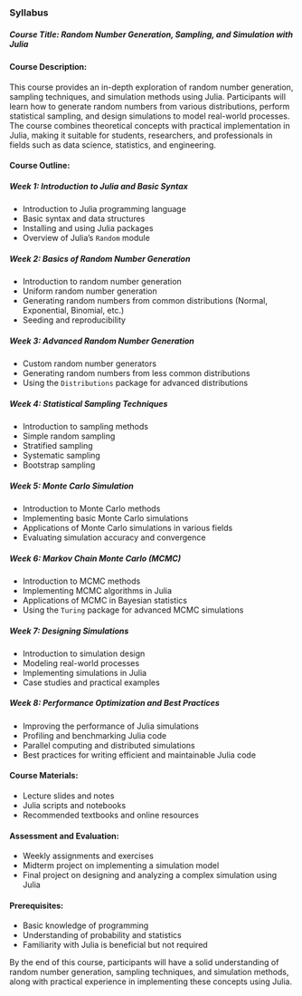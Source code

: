 

### Syllabus

##### **Course Title:** Random Number Generation, Sampling, and Simulation with Julia

#### **Course Description:**
This course provides an in-depth exploration of random number generation, sampling techniques, and simulation methods using Julia. Participants will learn how to generate random numbers from various distributions, perform statistical sampling, and design simulations to model real-world processes. The course combines theoretical concepts with practical implementation in Julia, making it suitable for students, researchers, and professionals in fields such as data science, statistics, and engineering.

#### **Course Outline:**

##### **Week 1: Introduction to Julia and Basic Syntax**
- Introduction to Julia programming language
- Basic syntax and data structures
- Installing and using Julia packages
- Overview of Julia's `Random` module

##### **Week 2: Basics of Random Number Generation**
- Introduction to random number generation
- Uniform random number generation
- Generating random numbers from common distributions (Normal, Exponential, Binomial, etc.)
- Seeding and reproducibility

##### **Week 3: Advanced Random Number Generation**
- Custom random number generators
- Generating random numbers from less common distributions
- Using the `Distributions` package for advanced distributions

##### **Week 4: Statistical Sampling Techniques**
- Introduction to sampling methods
- Simple random sampling
- Stratified sampling
- Systematic sampling
- Bootstrap sampling

##### **Week 5: Monte Carlo Simulation**
- Introduction to Monte Carlo methods
- Implementing basic Monte Carlo simulations
- Applications of Monte Carlo simulations in various fields
- Evaluating simulation accuracy and convergence

##### **Week 6: Markov Chain Monte Carlo (MCMC)**
- Introduction to MCMC methods
- Implementing MCMC algorithms in Julia
- Applications of MCMC in Bayesian statistics
- Using the `Turing` package for advanced MCMC simulations

##### **Week 7: Designing Simulations**
- Introduction to simulation design
- Modeling real-world processes
- Implementing simulations in Julia
- Case studies and practical examples

##### **Week 8: Performance Optimization and Best Practices**
- Improving the performance of Julia simulations
- Profiling and benchmarking Julia code
- Parallel computing and distributed simulations
- Best practices for writing efficient and maintainable Julia code

#### **Course Materials:**
- Lecture slides and notes
- Julia scripts and notebooks
- Recommended textbooks and online resources

#### **Assessment and Evaluation:**
- Weekly assignments and exercises
- Midterm project on implementing a simulation model
- Final project on designing and analyzing a complex simulation using Julia

#### **Prerequisites:**
- Basic knowledge of programming
- Understanding of probability and statistics
- Familiarity with Julia is beneficial but not required

By the end of this course, participants will have a solid understanding of random number generation, sampling techniques, and simulation methods, along with practical experience in implementing these concepts using Julia.